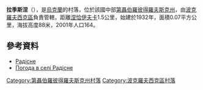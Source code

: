 {{coord|47|50|14|N|36|11|59|E|scale:30000_region:UA|display=title}}

'''拉季斯涅'''（{{lang-uk|Радісне}}），是[[烏克蘭|烏克蘭]]的村落，位於該國中部[[第聶伯羅彼得羅夫斯克州|第聶伯羅彼得羅夫斯克州]]，由[[波克羅夫西克區|波克羅夫西克區]]負責管轄，距離[[涅恰伊夫卡_(波克羅夫西克區)|涅恰伊夫卡]]1.5公里，始建於1932年，面積0.07平方公里，海拔高度88米，2001年人口164。

==參考資料==
*[http://gska2.rada.gov.ua/pls/z7502/A005?rdat1=29.01.2010&rf7571=6073 Радісне]{{dead link|date=2018年3月 |bot=InternetArchiveBot |fix-attempted=yes }}
*[http://weather.in.ua/ua/dnepropetrovskaja/21982 Погода в селі Радісне] {{Wayback|url=http://weather.in.ua/ua/dnepropetrovskaja/21982 |date=20160607134618 }}

{{DEFAULTSORT:Радісне}}
[[Category:第聶伯羅彼得羅夫斯克州村落|Category:第聶伯羅彼得羅夫斯克州村落]]
[[Category:波克羅夫西克區村落|Category:波克羅夫西克區村落]]


{{Dnipropetrovsk-geo-stub}}